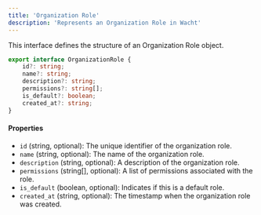 ```yaml
---
title: 'Organization Role'
description: 'Represents an Organization Role in Wacht'
---
```


This interface defines the structure of an Organization Role object.

```typescript
export interface OrganizationRole {
    id?: string;
    name?: string;
    description?: string;
    permissions?: string[];
    is_default?: boolean;
    created_at?: string;
}
```

#### Properties

- `id` (string, optional): The unique identifier of the organization role.
- `name` (string, optional): The name of the organization role.
- `description` (string, optional): A description of the organization role.
- `permissions` (string[], optional): A list of permissions associated with the role.
- `is_default` (boolean, optional): Indicates if this is a default role.
- `created_at` (string, optional): The timestamp when the organization role was created.
